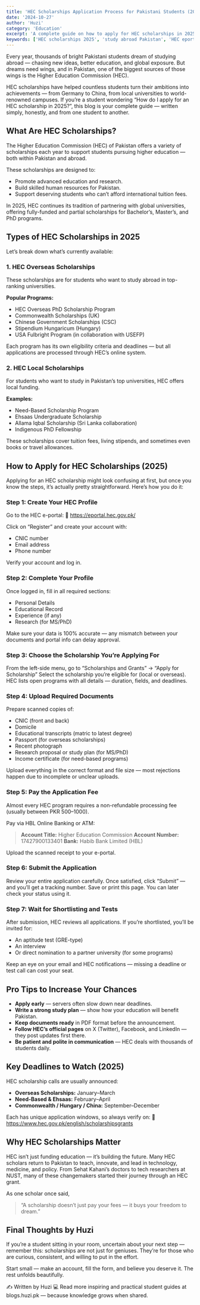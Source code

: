 ```yaml
---
title: 'HEC Scholarships Application Process for Pakistani Students (2025 Guide)'
date: '2024-10-27'
author: 'Huzi'
category: 'Education'
excerpt: 'A complete guide on how to apply for HEC scholarships in 2025. Learn about overseas and local scholarships, the step-by-step application process, and tips to increase your chances.'
keywords: ['HEC scholarships 2025', 'study abroad Pakistan', 'HEC eportal', 'Commonwealth scholarship', 'Fulbright program']
---
```


Every year, thousands of bright Pakistani students dream of studying abroad — chasing new ideas, better education, and global exposure. But dreams need wings, and in Pakistan, one of the biggest sources of those wings is the Higher Education Commission (HEC).

HEC scholarships have helped countless students turn their ambitions into achievements — from Germany to China, from local universities to world-renowned campuses.
If you’re a student wondering “How do I apply for an HEC scholarship in 2025?”, this blog is your complete guide — written simply, honestly, and from one student to another.

## What Are HEC Scholarships?

The Higher Education Commission (HEC) of Pakistan offers a variety of scholarships each year to support students pursuing higher education — both within Pakistan and abroad.

These scholarships are designed to:

*   Promote advanced education and research.
*   Build skilled human resources for Pakistan.
*   Support deserving students who can’t afford international tuition fees.

In 2025, HEC continues its tradition of partnering with global universities, offering fully-funded and partial scholarships for Bachelor’s, Master’s, and PhD programs.

## Types of HEC Scholarships in 2025

Let’s break down what’s currently available:

### 1. HEC Overseas Scholarships

These scholarships are for students who want to study abroad in top-ranking universities.

**Popular Programs:**

*   HEC Overseas PhD Scholarship Program
*   Commonwealth Scholarships (UK)
*   Chinese Government Scholarships (CSC)
*   Stipendium Hungaricum (Hungary)
*   USA Fulbright Program (in collaboration with USEFP)

Each program has its own eligibility criteria and deadlines — but all applications are processed through HEC’s online system.

### 2. HEC Local Scholarships

For students who want to study in Pakistan’s top universities, HEC offers local funding.

**Examples:**

*   Need-Based Scholarship Program
*   Ehsaas Undergraduate Scholarship
*   Allama Iqbal Scholarship (Sri Lanka collaboration)
*   Indigenous PhD Fellowship

These scholarships cover tuition fees, living stipends, and sometimes even books or travel allowances.

## How to Apply for HEC Scholarships (2025)

Applying for an HEC scholarship might look confusing at first, but once you know the steps, it’s actually pretty straightforward.
Here’s how you do it:

### Step 1: Create Your HEC Profile

Go to the HEC e-portal:
🔗 https://eportal.hec.gov.pk/

Click on “Register” and create your account with:

*   CNIC number
*   Email address
*   Phone number

Verify your account and log in.

### Step 2: Complete Your Profile

Once logged in, fill in all required sections:

*   Personal Details
*   Educational Record
*   Experience (if any)
*   Research (for MS/PhD)

Make sure your data is 100% accurate — any mismatch between your documents and portal info can delay approval.

### Step 3: Choose the Scholarship You’re Applying For

From the left-side menu, go to “Scholarships and Grants” → “Apply for Scholarship”
Select the scholarship you’re eligible for (local or overseas).
HEC lists open programs with all details — duration, fields, and deadlines.

### Step 4: Upload Required Documents

Prepare scanned copies of:

*   CNIC (front and back)
*   Domicile
*   Educational transcripts (matric to latest degree)
*   Passport (for overseas scholarships)
*   Recent photograph
*   Research proposal or study plan (for MS/PhD)
*   Income certificate (for need-based programs)

Upload everything in the correct format and file size — most rejections happen due to incomplete or unclear uploads.

### Step 5: Pay the Application Fee

Almost every HEC program requires a non-refundable processing fee (usually between PKR 500–1000).

Pay via HBL Online Banking or ATM:
> **Account Title:** Higher Education Commission
> **Account Number:** 17427900133401
> **Bank:** Habib Bank Limited (HBL)

Upload the scanned receipt to your e-portal.

### Step 6: Submit the Application

Review your entire application carefully.
Once satisfied, click “Submit” — and you’ll get a tracking number.
Save or print this page. You can later check your status using it.

### Step 7: Wait for Shortlisting and Tests

After submission, HEC reviews all applications. If you’re shortlisted, you’ll be invited for:

*   An aptitude test (GRE-type)
*   An interview
*   Or direct nomination to a partner university (for some programs)

Keep an eye on your email and HEC notifications — missing a deadline or test call can cost your seat.

## Pro Tips to Increase Your Chances

*   **Apply early** — servers often slow down near deadlines.
*   **Write a strong study plan** — show how your education will benefit Pakistan.
*   **Keep documents ready** in PDF format before the announcement.
*   **Follow HEC’s official pages** on X (Twitter), Facebook, and LinkedIn — they post updates first there.
*   **Be patient and polite in communication** — HEC deals with thousands of students daily.

## Key Deadlines to Watch (2025)

HEC scholarship calls are usually announced:

*   **Overseas Scholarships:** January–March
*   **Need-Based & Ehsaas:** February–April
*   **Commonwealth / Hungary / China:** September–December

Each has unique application windows, so always verify on:
🔗 https://www.hec.gov.pk/english/scholarshipsgrants

## Why HEC Scholarships Matter

HEC isn’t just funding education — it’s building the future. Many HEC scholars return to Pakistan to teach, innovate, and lead in technology, medicine, and policy.
From Sehat Kahani’s doctors to tech researchers at NUST, many of these changemakers started their journey through an HEC grant.

As one scholar once said,
> “A scholarship doesn’t just pay your fees — it buys your freedom to dream.”

## Final Thoughts by Huzi

If you’re a student sitting in your room, uncertain about your next step — remember this: scholarships are not just for geniuses.
They’re for those who are curious, consistent, and willing to put in the effort.

Start small — make an account, fill the form, and believe you deserve it.
The rest unfolds beautifully.

✍️ Written by Huzi
💻 Read more inspiring and practical student guides at blogs.huzi.pk — because knowledge grows when shared.
